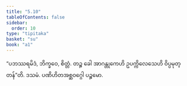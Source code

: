 ```yaml
---
title: "5.10"
tableOfContents: false
sidebar:
  order: 10
type: "tipitaka"
basket: "su"
book: "a1"
---
```



<DynamicBreadcrumb />

<Division number="50" book="a1" e="ch" v="15" p="9">

<Paragraph number="105" book="a1">
“ပဘဿရမိဒံ, ဘိက္ခဝေ, စိတ္တံ. တဉ္စ ခေါ အာဂန္တုကေဟိ ဥပက္ကိလေသေဟိ ဝိပ္ပမုတ္တန်”တိ.

</Paragraph>
</Division>

<Paragraph number="106" type="center" book="a1">
ဒသမံ.



</Paragraph>

<Paragraph number="107" type="center" book="a1">
ပဏိဟိတအစ္ဆဝဂ္ဂေါ ပဉ္စမော.
</Paragraph>